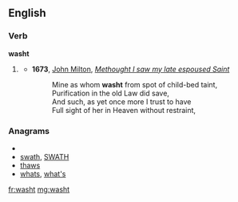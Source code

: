 ==English==

===Verb===
'''washt'''

# {{obsolete}} {{past of|wash}}
#* '''1673''', [[w:John Milton|John Milton]], ''[[s:Methought I saw my late espoused Saint|Methought I saw my late espoused Saint]]''
#*:Mine as whom '''washt''' from spot of child-bed taint,
#*:Purification in the old Law did save,
#*:And such, as yet once more I trust to have
#*:Full sight of her in Heaven without restraint,

===Anagrams===
* {{alphagram|ahstw}}
* [[swath#English|swath]], [[SWATH#English|SWATH]]
* [[thaws#English|thaws]]
* [[whats#English|whats]], [[what's#English|what's]]

[[fr:washt]]
[[mg:washt]]
